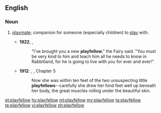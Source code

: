 ==English==

===Noun===
{{en-noun}}

# {{lb|en|dated}} [[playmate]]; companion for someone (especially children) to [[play]] with.
#* '''1922''', {{w|Margery Williams}}, ''{{w|The Velveteen Rabbit}}''
#*: "I’ve brought you a new '''playfellow'''," the Fairy said. "You must be very kind to him and teach him all he needs to know in Rabbitland, for he is going to live with you for ever and ever!"
#* '''1912''': {{w|Edgar Rice Burroughs}}, {{w|Tarzan of the Apes}}, Chapter 5
#*: Now she was within ten feet of the two unsuspecting little '''playfellows'''--carefully she drew her hind feet well up beneath her body, the great muscles rolling under the beautiful skin.

[[et:playfellow]]
[[hy:playfellow]]
[[ml:playfellow]]
[[my:playfellow]]
[[ta:playfellow]]
[[te:playfellow]]
[[vi:playfellow]]
[[zh:playfellow]]